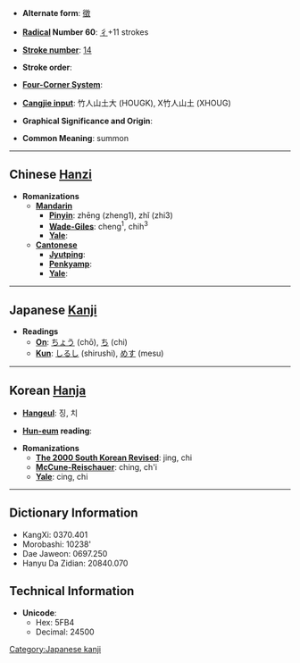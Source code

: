 * '''Alternate form''': [[徵]]

* '''[[Wiktionary:Chinese radical index| Radical]] Number 60''': [[Wiktionary:Chinese radical index 彳|彳]]+11 strokes

* '''[[Wiktionary:Chinese total strokes index|Stroke number]]''': [[Wiktionary:Chinese total strokes index 14|14]]

* '''Stroke order''': 

* '''[[Wiktionary:Chinese four corner index|Four-Corner System]]''': 

* '''[[Wiktionary:Chinese Cangjie index|Cangjie input]]''': 竹人山土大 (HOUGK), X竹人山土 (XHOUG)

* '''Graphical Significance and Origin''': 

* '''Common Meaning''': summon

----

== Chinese [[Hanzi]] ==

* '''Romanizations'''
** '''[[Mandarin]]'''
*** '''[[Pinyin]]''': zhēng (zheng1), zhǐ (zhi3)
*** '''[[Wade-Giles]]''': cheng<sup>1</sup>, chih<sup>3</sup>
*** '''[[Yale]]''': 
** '''[[Cantonese]]'''
*** '''[[Jyutping]]''':
*** '''[[Penkyamp]]''': 
*** '''[[Yale]]''': 


----

== Japanese [[Kanji]] ==

* '''Readings'''
** '''[[On]]''': [[ちょう]] (chō), [[ち]] (chi)
** '''[[Kun]]''': [[しるし]] (shirushi), [[めす]] (mesu)


----

== Korean [[Hanja]] ==

* '''[[Hangeul]]''': 징, 치

* '''[[Hun-eum]] reading''': 

* '''Romanizations'''
** '''[[The 2000 South Korean Revised Romanization|The 2000 South Korean Revised]]''': jing, chi
** '''[[McCune-Reischauer]]''': ching, ch'i
** '''[[Yale]]''': cing, chi

----

== Dictionary Information ==

* KangXi: 0370.401
* Morobashi: 10238'
* Dae Jaweon: 0697.250
* Hanyu Da Zidian: 20840.070

== Technical Information ==

* '''Unicode''':
** Hex: 5FB4
** Decimal: 24500


[[Category:Japanese kanji]]